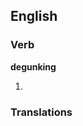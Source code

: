 ==English==

===Verb===
'''degunking'''

# {{present participle of|[[degunk]]}}

===Translations===
{{trans-top|Greater efficiency and cleansing. This term usually is used in computer science idioma.}}